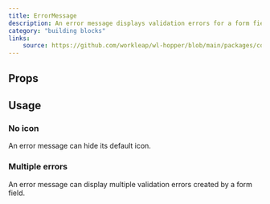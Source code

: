 ```yaml
---
title: ErrorMessage
description: An error message displays validation errors for a form field.
category: "building blocks"
links:
    source: https://github.com/workleap/wl-hopper/blob/main/packages/components/src/error-message/src/ErrorMessage.tsx
---
```


<Example src="error-message/docs/preview" isOpen />

## Props

<PropTable component="ErrorMessage" />

## Usage

### No icon

An error message can hide its default icon.

<Example src="error-message/docs/noicon" />

### Multiple errors

An error message can display multiple validation errors created by a form field.

<Example src="error-message/docs/multipleerrors" />
